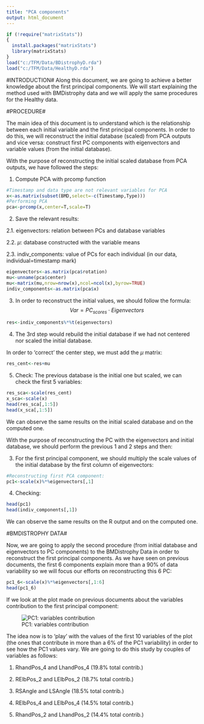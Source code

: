 ```yaml
---
title: "PCA components"
output: html_document
---
```


```r
if (!require("matrixStats"))
{
  install.packages("matrixStats")
  library(matrixStats)
}
load("c:/TFM/Data/BDistrophyD.rda")
load("c:/TFM/Data/HealthyD.rda")
```

#INTRODUCTION#
Along this document, we are going to achieve a better knowledge about the first principal components. We will start explaining the method used with BMDistrophy data and we will apply the same procedures for the Healthy data.

#PROCEDURE#

The main idea of this document is to understand which is the relationship between each initial variable and the first principal components. In order to do this, we will reconstruct the initial database (scaled) from PCA outputs and vice versa: construct first PC components with eigenvectors and variable values (from the initial database).

With the purpose of reconstructing the initial scaled database from PCA outputs, we have followed the steps:

1) Compute PCA with prcomp function


```r
#Timestamp and data type are not relevant variables for PCA
x<-as.matrix(subset(BMD,select=-c(Timestamp,Type)))
#Performing PCA
pca<-prcomp(x,center=T,scale=T)
```

2) Save the relevant results: 

2.1. eigenvectors: relation between PCs and database variables

2.2. $\mu$: database constructed with the variable means

2.3. indiv_components: value of PCs for each individual (in our data, individual=timestamp mark)

```r
eigenvectors<-as.matrix(pca$rotation)
mu<-unname(pca$center)
mu<-matrix(mu,nrow=nrow(x),ncol=ncol(x),byrow=TRUE)
indiv_components<-as.matrix(pca$x)
```

3. In order to reconstruct the initial values, we should follow the formula:
$$
Var=PC_{scores}⋅Eigenvectors
$$
```r
res<-indiv_components%*%t(eigenvectors)
```

4. The 3rd step would rebuild the initial database if we had not centered nor scaled the initial database.

In order to 'correct' the center step, we must add the $\mu$ matrix:

```r
res_cent<-res+mu
```

5. Check: The previous database is the initial one but scaled, we can check the first 5 variables:

```r
res_sca<-scale(res_cent)
x_sca<-scale(x)
head(res_sca[,1:5])
head(x_sca[,1:5])
```

We can observe the same results on the initial scaled database and on the computed one.

With the purpose of reconstructing the PC with the eigenvectors and initial database, we should perform the previous 1 and 2 steps and then:

3. For the first principal component, we should multiply the scale values of the initial database by the first column of eigenvectors:

```r
#Reconstructing first PCA component:
pc1<-scale(x)%*%eigenvectors[,1]
```

4. Checking:
```r
head(pc1)
head(indiv_components[,1])
```

We can observe the same results on the R output and on the computed one.

#BMDISTROPHY DATA#

Now, we are going to apply the second procedure (from initial database and eigenvectors to PC components) to the BMDistrophy Data in order to reconstruct the first principal components. As we have seen on previous documents, the first 6 components explain more than a 90\% of data variability so we will focus our efforts on reconstructing this 6 PC:

```r
pc1_6<-scale(x)%*%eigenvectors[,1:6]
head(pc1_6)
```

If we look at the plot made on previous documents about the variables contribution to the first principal component:

![PC1: variables contribution](images/BMD_pc1_cont.PNG)

The idea now is to 'play' with the values of the first 10 variables of the plot (the ones that contribute in more than a 6\% of the PC1 variability) in order to see how the PC1 values vary. We are going to do this study by couples of variables as follows:

1) RhandPos_4 and LhandPos_4 (19.8\% total contrib.)

2) RElbPos_2 and LElbPos_2 (18.7\% total contrib.)

3) RSAngle and LSAngle (18.5\% total contrib.)

4) RElbPos_4 and LElbPos_4 (14.5\% total contrib.)

5) RhandPos_2 and LhandPos_2 (14.4\% total contrib.)


